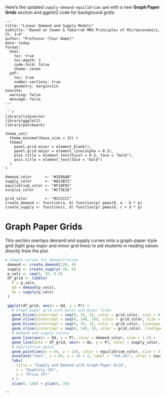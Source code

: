 Here's the updated `supply-demand-equilibrium.qmd` with a new **Graph Paper Grids** section and ggplot2 code for background grids:

```qmd
---
title: "Linear Demand and Supply Models"
subtitle: "Based on Cowen & Tabarrok MRU Principles of Microeconomics, Ch. 3–4"
author: "Professor [Your Name]"
date: today
format:
  html:
    toc: true
    toc-depth: 3
    code-fold: false
    theme: cosmo
  pdf:
    toc: true
    number-sections: true
    geometry: margin=1in
execute:
  warning: false
  message: false
---

```r
library(tidyverse)
library(ggplot2)
library(patchwork)

theme_set(
  theme_minimal(base_size = 12) +
  theme(
    panel.grid.minor = element_blank(),
    panel.grid.major = element_line(alpha = 0.3),
    plot.title = element_text(hjust = 0.5, face = "bold"),
    axis.title = element_text(face = "bold")
  )
)

demand_color      <- "#2E86AB"
supply_color      <- "#A23B72"
equilibrium_color <- "#F18F01"
surplus_color     <- "#C73E1D"

grid_color        <- "#CCCCCC"
create_demand <- function(a, b) function(p) pmax(0, a - b * p)
create_supply <- function(c, d) function(p) pmax(0, c + d * p)
```

# Graph Paper Grids

This section overlays demand and supply curves onto a graph-paper style grid (light gray major and minor grid lines) to aid students in reading values directly from the plot.

```r
# Sample curves for demonstration
 demand <- create_demand(120, 4)
 supply <- create_supply(-20, 6)
 p_vals <- seq(0, 35, 0.5)
 df_grid <- tibble(
   P = p_vals,
   Qd = demand(p_vals),
   Qs = supply(p_vals)
 )

 ggplot(df_grid, aes(x = Qd, y = P)) +
   # Graph-paper grid with major and minor lines
   geom_hline(yintercept = seq(0, 35, 5), color = grid_color, size = 0.3) +
   geom_vline(xintercept = seq(0, 140, 20), color = grid_color, size = 0.3) +
   geom_hline(yintercept = seq(0, 35, 1), color = grid_color, linetype = "dotted", size = 0.2) +
   geom_vline(xintercept = seq(0, 140, 5), color = grid_color, linetype = "dotted", size = 0.2) +
   # Demand and supply curves
   geom_line(aes(x = Qd, y = P), color = demand_color, size = 1.2) +
   geom_line(data = df_grid, aes(x = Qs, y = P), color = supply_color, size = 1.2) +
   # Equilibrium point
   geom_point(aes(x = 64, y = 14), color = equilibrium_color, size = 3) +
   annotate("text", x = 64, y = 14 + 2, label = "(64,14)", color = equilibrium_color, fontface = "bold") +
   labs(
     title = "Supply and Demand with Graph-Paper Grid",
     x = "Quantity (Q)",
     y = "Price (P)"
   ) +
   xlim(0, 140) + ylim(0, 35)
```

<!-- Append any additional content sections below -->

```
